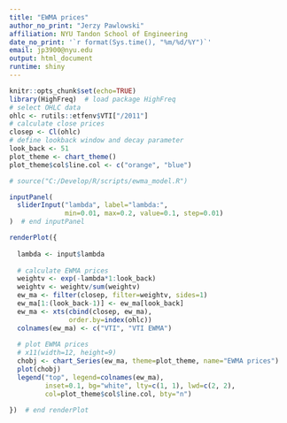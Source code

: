 ```yaml
---
title: "EWMA prices"
author_no_print: "Jerzy Pawlowski"
affiliation: NYU Tandon School of Engineering
date_no_print: '`r format(Sys.time(), "%m/%d/%Y")`'
email: jp3900@nyu.edu
output: html_document
runtime: shiny
---
```


```r
knitr::opts_chunk$set(echo=TRUE)
library(HighFreq)  # load package HighFreq
# select OHLC data
ohlc <- rutils::etfenv$VTI["/2011"]
# calculate close prices
closep <- Cl(ohlc)
# define lookback window and decay parameter
look_back <- 51
plot_theme <- chart_theme()
plot_theme$col$line.col <- c("orange", "blue")

# source("C:/Develop/R/scripts/ewma_model.R")
```

```r
inputPanel(
  sliderInput("lambda", label="lambda:",
              min=0.01, max=0.2, value=0.1, step=0.01)
)  # end inputPanel

renderPlot({
  
  lambda <- input$lambda
  
  # calculate EWMA prices
  weightv <- exp(-lambda*1:look_back)
  weightv <- weightv/sum(weightv)
  ew_ma <- filter(closep, filter=weightv, sides=1)
  ew_ma[1:(look_back-1)] <- ew_ma[look_back]
  ew_ma <- xts(cbind(closep, ew_ma),
               order.by=index(ohlc))
  colnames(ew_ma) <- c("VTI", "VTI EWMA")
  
  # plot EWMA prices
  # x11(width=12, height=9)
  chobj <- chart_Series(ew_ma, theme=plot_theme, name="EWMA prices")
  plot(chobj)
  legend("top", legend=colnames(ew_ma), 
         inset=0.1, bg="white", lty=c(1, 1), lwd=c(2, 2), 
         col=plot_theme$col$line.col, bty="n")

})  # end renderPlot
```

